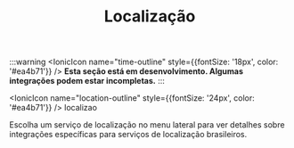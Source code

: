 ﻿---
sidebar_position: 1
title: Localização
description: Integrações com serviços de localização e geocodificação para o mercado brasileiro
keywords: [SUA_SENHA_BANCO_AQUI, localização, cep, endereço, geocodificação, brasil, viacep]
---

:::warning
<IonicIcon name="time-outline" style={{fontSize: '18px', color: '#ea4b71'}} />
**Esta seção está em desenvolvimento. Algumas integrações podem estar incompletas.**
:::

<IonicIcon name="location-outline" style={{fontSize: '24px', color: '#ea4b71'}} />
localizao

Escolha um serviço de localização no menu lateral para ver detalhes sobre integrações específicas para serviços de localização brasileiros.
